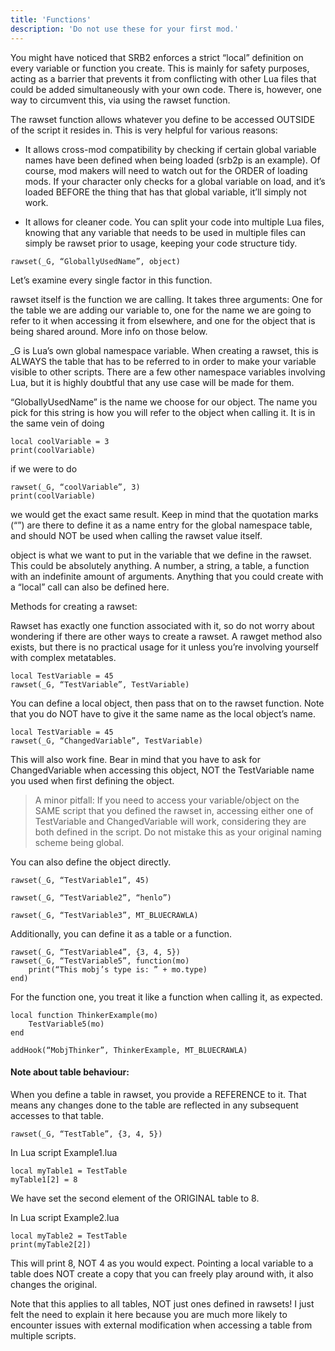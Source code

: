 ```yaml
---
title: 'Functions'
description: 'Do not use these for your first mod.'
---
```


You might have noticed that SRB2 enforces a strict “local” definition on every variable or function you create. This is mainly for safety purposes, acting as a barrier that prevents it from conflicting with other Lua files that could be added simultaneously with your own code. There is, however, one way to circumvent this, via using the rawset function.

The rawset function allows whatever you define to be accessed OUTSIDE of the script it resides in. This is very helpful for various reasons:

- It allows cross-mod compatibility by checking if certain global variable names have been defined when being loaded (srb2p is an example). Of course, mod makers will need to watch out for the ORDER of loading mods. If your character only checks for a global variable on load, and it’s loaded BEFORE the thing that has that global variable, it’ll simply not work.

- It allows for cleaner code. You can split your code into multiple Lua files, knowing that any variable that needs to be used in multiple files can simply be rawset prior to usage, keeping your code structure tidy.

`rawset(_G, “GloballyUsedName”, object)`

Let’s examine every single factor in this function.

rawset itself is the function we are calling. It takes three arguments: One for the table we are adding our variable to, one for the name we are going to refer to it when accessing it from elsewhere, and one for the object that is being shared around. More info on those below.

_G is Lua’s own global namespace variable. When creating a rawset, this is ALWAYS the table that has to be referred to in order to make your variable visible to other scripts. There are a few other namespace variables involving Lua, but it is highly doubtful that any use case will be made for them.

“GloballyUsedName” is the name we choose for our object. The name you pick for this string is how you will refer to the object when calling it. It is in the same vein of doing

```
local coolVariable = 3
print(coolVariable)
```

if we were to do

```
rawset(_G, “coolVariable”, 3)
print(coolVariable)
```

we would get the exact same result. Keep in mind that the quotation marks (“”) are there to define it as a name entry for the global namespace table, and should NOT be used when calling the rawset value itself.

object is what we want to put in the variable that we define in the rawset. This could be absolutely anything. A number, a string, a table, a function with an indefinite amount of arguments. Anything that you could create with a “local” call can also be defined here.

Methods for creating a rawset:

Rawset has exactly one function associated with it, so do not worry about wondering if there are other ways to create a rawset. A rawget method also exists, but there is no practical usage for it unless you’re involving yourself with complex metatables.

```
local TestVariable = 45
rawset(_G, “TestVariable”, TestVariable)
```

You can define a local object, then pass that on to the rawset function. Note that you do NOT have to give it the same name as the local object’s name.

```
local TestVariable = 45
rawset(_G, “ChangedVariable”, TestVariable)
```

This will also work fine. Bear in mind that you have to ask for ChangedVariable when accessing this object, NOT the TestVariable name you used when first defining the object.


>A minor pitfall:
If you need to access your variable/object on the SAME script that you defined the rawset in, accessing either one of TestVariable and ChangedVariable will work, considering they are both defined in the script. Do not mistake this as your original naming scheme being global.

You can also define the object directly. 

`rawset(_G, “TestVariable1”, 45)`

`rawset(_G, “TestVariable2”, “henlo”)`

`rawset(_G, “TestVariable3”, MT_BLUECRAWLA)`

Additionally, you can define it as a table or a function.

```
rawset(_G, “TestVariable4”, {3, 4, 5})
rawset(_G, “TestVariable5”, function(mo)
	print(“This mobj’s type is: ” + mo.type)
end)
```

For the function one, you treat it like a function when calling it, as expected.


```
local function ThinkerExample(mo)
	TestVariable5(mo)
end
```

`addHook(“MobjThinker”, ThinkerExample, MT_BLUECRAWLA)`


#### Note about table behaviour:
When you define a table in rawset, you provide a REFERENCE to it. That means any changes done to the table are reflected in any subsequent accesses to that table.


`rawset(_G, “TestTable”, {3, 4, 5})`

In Lua script Example1.lua

```
local myTable1 = TestTable
myTable1[2] = 8
```

We have set the second element of the ORIGINAL table to 8.

In Lua script Example2.lua

```
local myTable2 = TestTable
print(myTable2[2])
```

This will print 8, NOT 4 as you would expect. Pointing a local variable to a table does NOT create a copy that you can freely play around with, it also changes the original.

Note that this applies to all tables, NOT just ones defined in rawsets! I just felt the need to explain it here because you are much more likely to encounter issues with external modification when accessing a table from multiple scripts.
